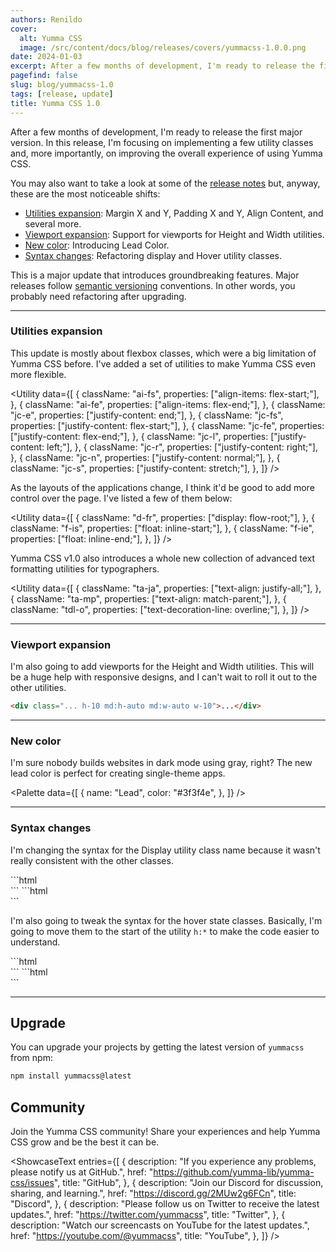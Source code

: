 ```yaml
---
authors: Renildo
cover:
  alt: Yumma CSS
  image: /src/content/docs/blog/releases/covers/yummacss-1.0.0.png
date: 2024-01-03
excerpt: After a few months of development, I'm ready to release the first major version. In this release, I'm focusing on implementing a few utility classes and, more importantly, on improving the overall experience of using Yumma CSS.
pagefind: false
slug: blog/yummacss-1.0
tags: [release, update]
title: Yumma CSS 1.0
---
```


After a few months of development, I'm ready to release the first major version. In this release, I'm focusing on implementing a few utility classes and, more importantly, on improving the overall experience of using Yumma CSS.

You may also want to take a look at some of the [release notes](https://github.com/yumma-lib/yumma-css/releases/tag/v1.0.0) but, anyway, these are the most noticeable shifts:

- [Utilities expansion](#utilities-expansion): Margin X and Y, Padding X and Y, Align Content, and several more.
- [Viewport expansion](#viewport-expansion): Support for viewports for Height and Width utilities.
- [New color](#new-color): Introducing Lead Color.
- [Syntax changes](#syntax-changes): Refactoring display and Hover utility classes.

This is a major update that introduces groundbreaking features. Major releases follow [semantic versioning](https://docs.npmjs.com/about-semantic-versioning) conventions. In other words, you probably need refactoring after upgrading.

---

### Utilities expansion

This update is mostly about flexbox classes, which were a big limitation of Yumma CSS before. I've added a set of utilities to make Yumma CSS even more flexible.

<Utility
  data={[
    {
      className: "ai-fs",
      properties: ["align-items: flex-start;"],
    },
    {
      className: "ai-fe",
      properties: ["align-items: flex-end;"],
    },
    {
      className: "jc-e",
      properties: ["justify-content: end;"],
    },
    {
      className: "jc-fs",
      properties: ["justify-content: flex-start;"],
    },
    {
      className: "jc-fe",
      properties: ["justify-content: flex-end;"],
    },
    {
      className: "jc-l",
      properties: ["justify-content: left;"],
    },
    {
      className: "jc-r",
      properties: ["justify-content: right;"],
    },
    {
      className: "jc-n",
      properties: ["justify-content: normal;"],
    },
    {
      className: "jc-s",
      properties: ["justify-content: stretch;"],
    },
  ]}
/>

As the layouts of the applications change, I think it'd be good to add more control over the page. I've listed a few of them below:

<Utility
  data={[
    {
      className: "d-fr",
      properties: ["display: flow-root;"],
    },
    {
      className: "f-is",
      properties: ["float: inline-start;"],
    },
    {
      className: "f-ie",
      properties: ["float: inline-end;"],
    },
  ]}
/>

Yumma CSS v1.0 also introduces a whole new collection of advanced text formatting utilities for typographers.

<Utility
  data={[
    {
      className: "ta-ja",
      properties: ["text-align: justify-all;"],
    },
    {
      className: "ta-mp",
      properties: ["text-align: match-parent;"],
    },
    {
      className: "tdl-o",
      properties: ["text-decoration-line: overline;"],
    },
  ]}
/>

---

### Viewport expansion

I'm also going to add viewports for the Height and Width utilities. This will be a huge help with responsive designs, and I can't wait to roll it out to the other utilities.

```html
<div class="... h-10 md:h-auto md:w-auto w-10">...</div>
```

---

### New color

I'm sure nobody builds websites in dark mode using gray, right? The new lead color is perfect for creating single-theme apps.

<Palette
  data={[
    {
      name: "Lead",
      color: "#3f3f4e",
    },
  ]}
/>

---

### Syntax changes

I'm changing the syntax for the Display utility class name because it wasn't really consistent with the other classes.

<Tabs>
  <TabItem value="now" label="Now">
    ```html
    <div class="d-*"></div>
    ```
  </TabItem>
  <TabItem value="then" label="Then">
    ```html
    <div class="dis-*"></div>
    ```
  </TabItem>
</Tabs>

I'm also going to tweak the syntax for the hover state classes. Basically, I'm going to move them to the start of the utility `h:*` to make the code easier to understand.

<Tabs>
  <TabItem value="now" label="Now">
    ```html
    <div class="h:bg-blue"></div>
    ```
  </TabItem>
  <TabItem value="then" label="Then">
    ```html
    <div class="bg-h-blue"></div>
    ```
  </TabItem>
</Tabs>

---

## Upgrade

You can upgrade your projects by getting the latest version of `yummacss` from npm:

```bash
npm install yummacss@latest
```

## Community

Join the Yumma CSS community! Share your experiences and help Yumma CSS grow and be the best it can be.

<ShowcaseText
  entries={[
    {
      description:
        "If you experience any problems, please notify us at GitHub.",
      href: "https://github.com/yumma-lib/yumma-css/issues",
      title: "GitHub",
    },
    {
      description: "Join our Discord for discussion, sharing, and learning.",
      href: "https://discord.gg/2MUw2g6FCn",
      title: "Discord",
    },
    {
      description: "Please follow us on Twitter to receive the latest updates.",
      href: "https://twitter.com/yummacss",
      title: "Twitter",
    },
    {
      description: "Watch our screencasts on YouTube for the latest updates.",
      href: "https://youtube.com/@yummacss",
      title: "YouTube",
    },
  ]}
/>
